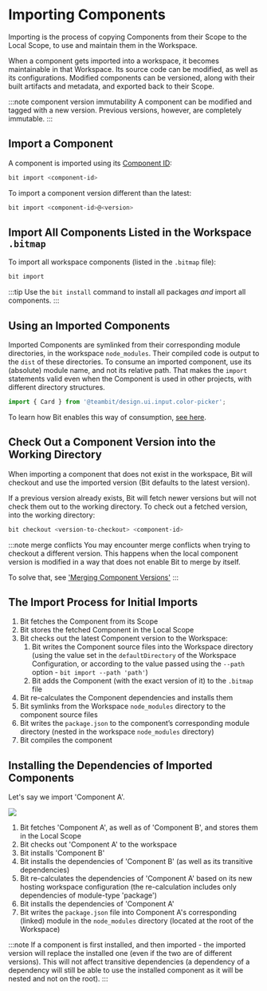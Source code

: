 
# Importing Components

Importing is the process of copying Components from their Scope to the Local Scope, to use and maintain them in the Workspace.

When a component gets imported into a workspace, it becomes maintainable in that Workspace. Its source code can be modified, as well as its configurations.
Modified components can be versioned, along with their built artifacts and metadata, and exported back to their Scope.

:::note component version immutability
A component can be modified and tagged with a new version. Previous versions, however, are completely immutable.
:::

## Import a Component

A component is imported using its [Component ID](/docs/components/components-overview):

```bash
bit import <component-id>
```

To import a component version different than the latest:

```bash
bit import <component-id>@<version>
```

## Import All Components Listed in the Workspace `.bitmap`

To import all workspace components (listed in the `.bitmap` file):

```bash
bit import
```

:::tip
Use the `bit install` command to install all packages _and_ import all components.
:::

## Using an Imported Components

Imported Components are symlinked from their corresponding module directories, in the workspace `node_modules`. Their compiled code is output to the `dist` of these directories. To consume an imported component, use its (absolute) module name, and not its relative path.
That makes the `import` statements valid even when the Component is used in other projects, with different directory structures.

```ts
import { Card } from '@teambit/design.ui.input.color-picker';
```

To learn how Bit enables this way of consumption, [see here]('#the-import-process-for-initial-imports').

## Check Out a Component Version into the Working Directory

When importing a component that does not exist in the workspace, Bit will checkout and use the imported version (Bit defaults to the latest version).

If a previous version already exists, Bit will fetch newer versions but will not check them out to the working directory.
To check out a fetched version, into the working directory:

```bash
bit checkout <version-to-checkout> <component-id>
```

:::note merge conflicts
You may encounter merge conflicts when trying to checkout a different version. This happens when the local component version is modified in a way that does not enable Bit to merge by itself.

To solve that, see ['Merging Component Versions'](/mergin-component-versions)
:::

## The Import Process for Initial Imports

1. Bit fetches the Component from its Scope
1. Bit stores the fetched Component in the Local Scope
1. Bit checks out the latest Component version to the Workspace:
   1. Bit writes the Component source files into the Workspace directory (using the value set in the `defaultDirectory` of the Workspace Configuration, or according to the value passed using the `--path` option - `bit import --path 'path'`)
   1. Bit adds the Component (with the exact version of it) to the `.bitmap` file
1. Bit re-calculates the Component dependencies and installs them
1. Bit symlinks from the Workspace `node_modules` directory to the component source files
1. Bit writes the `package.json` to the component’s corresponding module directory (nested in the workspace `node_modules` directory)
1. Bit compiles the component

## Installing the Dependencies of Imported Components

Let's say we import 'Component A'.

<Image src={importDepsImg} />

1. Bit fetches 'Component A', as well as of 'Component B', and stores them in the Local Scope
2. Bit checks out 'Component A' to the workspace
3. Bit installs 'Component B'
4. Bit installs the dependencies of 'Component B' (as well as its transitive dependencies)
5. Bit re-calculates the dependencies of 'Component A' based on its new hosting workspace configuration (the re-calculation includes only dependencies of module-type 'package')
6. Bit installs the dependencies of 'Component A'
7. Bit writes the `package.json` file into Component A's corresponding (linked) module in the `node_modules` directory (located at the root of the Workspace)

:::note
If a component is first installed, and then imported - the imported version will replace the installed one (even if the two are of different versions).
This will not affect transitive dependencies (a dependency of a dependency will still be able to use the installed component as it will be nested and not on the root).
:::

